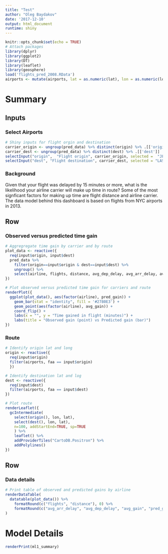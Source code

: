 ```yaml
---
title: "Test"
author: "Oleg Baydakov"
date: '2017-12-10'
output: html_document
runtime: shiny
---
```



```r
knitr::opts_chunk$set(echo = TRUE)
# Attach packages
library(dplyr)
library(ggplot2)
library(DT)
library(leaflet)
library(geosphere)
load('flights_pred_2008.RData')
airports <- mutate(airports, lat = as.numeric(lat), lon = as.numeric(lon))
```


Summary
========================================================================

Inputs {.sidebar}
-----------------------------------------------------------------------

### Select Airports

```r
# Shiny inputs for flight orgin and destination
carrier_origin <- ungroup(pred_data) %>% distinct(origin) %>% .[['origin']]
carrier_dest <- ungroup(pred_data) %>% distinct(dest) %>% .[['dest']]
selectInput("origin",  "Flight origin", carrier_origin, selected =  "JFK")
selectInput("dest", "Flight destination", carrier_dest, selected = "LAS")
```

### Background

Given that your flight was delayed by 15 minutes or more, what is the likelihood 
your airline carrier will make up time in route? Some of the most signficant factors 
for making up time are flight distance and airline carrier. The data model behind 
this dashboard is based on flights from NYC airports in 2013.


Row
-----------------------------------------------------------------------

### Observed versus predicted time gain

```r
# Aggregregate time gain by carrier and by route 
plot_data <- reactive({
  req(input$origin, input$dest)
  pred_data %>%
    filter(origin==input$origin & dest==input$dest) %>%
    ungroup() %>%
    select(airline, flights, distance, avg_dep_delay, avg_arr_delay, avg_gain, pred_gain)
})

# Plot observed versus predicted time gain for carriers and route
renderPlot({
  ggplot(plot_data(), aes(factor(airline), pred_gain)) + 
    geom_bar(stat = "identity", fill = '#2780E3') +
    geom_point(aes(factor(airline), avg_gain)) +
    coord_flip() +
    labs(x = "", y = "Time gained in flight (minutes)") +
    labs(title = "Observed gain (point) vs Predicted gain (bar)")
})
```

### Route

```r
# Identify origin lat and long
origin <- reactive({
  req(input$origin)
  filter(airports, faa == input$origin)
  })

# Identify destination lat and log
dest <- reactive({
  req(input$dest)
  filter(airports, faa == input$dest)
})

# Plot route
renderLeaflet({
  gcIntermediate(
    select(origin(), lon, lat),
    select(dest(), lon, lat),
    n=100, addStartEnd=TRUE, sp=TRUE
    ) %>%
    leaflet() %>%
    addProviderTiles("CartoDB.Positron") %>%
    addPolylines()
})
```

Row
-----------------------------------------------------------------------

### Data details

```r
# Print table of observed and predicted gains by airline
renderDataTable(
  datatable(plot_data()) %>%
    formatRound(c("flights", "distance"), 0) %>%
    formatRound(c("avg_arr_delay", "avg_dep_delay", "avg_gain", "pred_gain"), 1)
)
```

Model Details
========================================================================

```r
renderPrint(ml1_summary)
```